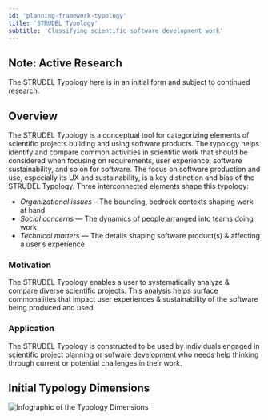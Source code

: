 ```yaml
---
id: 'planning-framework-typology'
title: 'STRUDEL Typology'
subtitle: 'Classifying scientific software development work'
---
```


<PageContainer>

## Note: Active Research
The STRUDEL Typology here is in an initial form and subject to continued research.

## Overview
The STRUDEL Typology is a conceptual tool for categorizing elements of scientific projects building and using software products. The typology helps identify and compare common activities in scientific work that should be considered when focusing on requirements, user experience, software sustainability, and so on for software. The focus on software production and use, especially its UX and sustainability, is a key distinction and bias of the STRUDEL Typology. Three interconnected elements shape this typology:

- <em>Organizational issues</em> – The bounding, bedrock contexts shaping work at hand
- <em>Social concerns</em> — The dynamics of people arranged into teams doing work
- <em>Technical matters</em> — The details shaping software product(s) & affecting a user’s experience

### Motivation
The STRUDEL Typology enables a user to systematically analyze & compare diverse scientific projects. This analysis helps surface commonalities that impact user experiences & sustainability of the software being produced and used.

### Application
The STRUDEL Typology is constructed to be used by individuals engaged in scientific project planning or sofware development who needs help thinking through current or potential challenges in their work.

## Initial Typology Dimensions

![Infographic of the Typology Dimensions](../images/typology-infographic-v0.png)

</PageContainer>